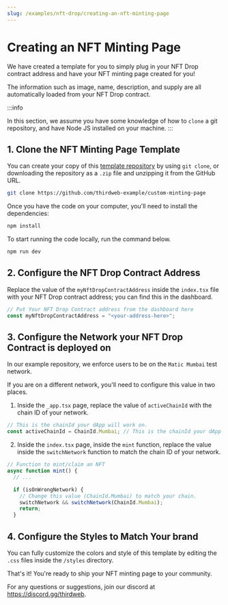 ```yaml
---
slug: /examples/nft-drop/creating-an-nft-minting-page
---
```


# Creating an NFT Minting Page

We have created a template for you to simply plug in your NFT Drop contract address and have your NFT minting page created for you!

The information such as image, name, description, and supply are all automatically loaded from your NFT Drop contract.

:::info

In this section, we assume you have some knowledge of how to `clone` a git repository,
and have Node JS installed on your machine.
:::

## 1. Clone the NFT Minting Page Template

You can create your copy of this [template repository](https://github.com/thirdweb-example/custom-minting-page)
by using `git clone`, or downloading the repository as a `.zip` file and unzipping it from the GitHub URL.

```bash
git clone https://github.com/thirdweb-example/custom-minting-page
```

Once you have the code on your computer, you'll need to install the dependencies:

```bash npm2yarn
npm install
```

To start running the code locally, run the command below.

```bash npm2yarn
npm run dev
```

## 2. Configure the NFT Drop Contract Address

Replace the value of the `myNftDropContractAddress` inside the `index.tsx` file
with your NFT Drop contract address; you can find this in the dashboard.

```jsx
// Put Your NFT Drop Contract address from the dashboard here
const myNftDropContractAddress = "<your-address-here>";
```

## 3. Configure the Network your NFT Drop Contract is deployed on

In our example repository, we enforce users to be on the `Matic Mumbai` test network.

If you are on a different network, you'll need to configure this value in two places.

1. Inside the `_app.tsx` page, replace the value of `activeChainId` with the chain ID of your network.

```jsx
// This is the chainId your dApp will work on.
const activeChainId = ChainId.Mumbai; // This is the chainId your dApp will work on.
```

2. Inside the `index.tsx` page, inside the `mint` function, replace the value inside the `switchNetwork` function to match the chain ID of your network.

```jsx
// Function to mint/claim an NFT
async function mint() {
  // ...

  if (isOnWrongNetwork) {
    // Change this value (ChainId.Mumbai) to match your chain.
    switchNetwork && switchNetwork(ChainId.Mumbai);
    return;
  }
```

## 4. Configure the Styles to Match Your brand

You can fully customize the colors and style of this template by editing the `.css` files inside the `/styles` directory.

That's it! You're ready to ship your NFT minting page to your community.

For any questions or suggestions, join our discord at https://discord.gg/thirdweb.
